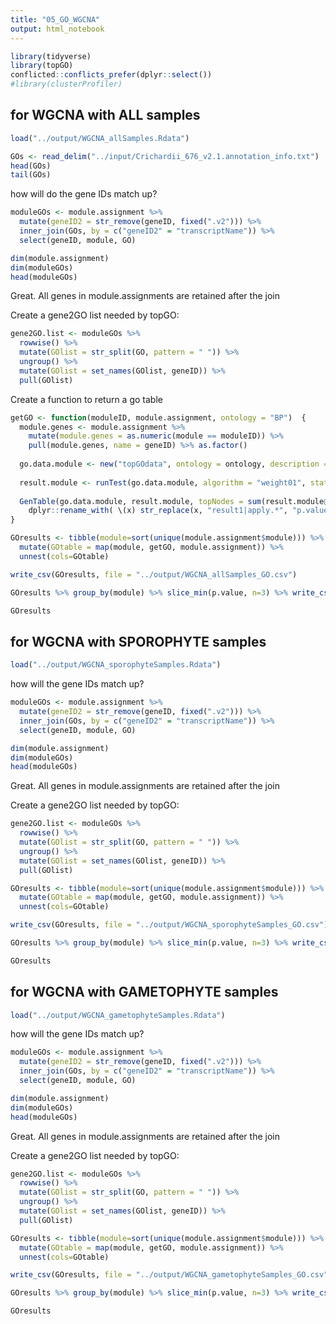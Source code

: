 ```yaml
---
title: "05_GO_WGCNA"
output: html_notebook
---
```


```r
library(tidyverse)
library(topGO)
conflicted::conflicts_prefer(dplyr::select())
#library(clusterProfiler)
```

## for WGCNA with ALL samples
```r
load("../output/WGCNA_allSamples.Rdata")
```


```r
GOs <- read_delim("../input/Crichardii_676_v2.1.annotation_info.txt")
head(GOs)
tail(GOs)
```

how will do the gene IDs match up?
```r
moduleGOs <- module.assignment %>%
  mutate(geneID2 = str_remove(geneID, fixed(".v2"))) %>%
  inner_join(GOs, by = c("geneID2" = "transcriptName")) %>%
  select(geneID, module, GO)

dim(module.assignment)
dim(moduleGOs)
head(moduleGOs)
```
Great.  All genes in module.assignments are retained after the join

Create a gene2GO list needed by topGO:

```r
gene2GO.list <- moduleGOs %>% 
  rowwise() %>%
  mutate(GOlist = str_split(GO, pattern = " ")) %>%
  ungroup() %>%
  mutate(GOlist = set_names(GOlist, geneID)) %>%
  pull(GOlist)
```

Create a function to return a go table
```r
getGO <- function(moduleID, module.assignment, ontology = "BP")  {
  module.genes <- module.assignment %>%
    mutate(module.genes = as.numeric(module == moduleID)) %>% 
    pull(module.genes, name = geneID) %>% as.factor()
  
  go.data.module <- new("topGOdata", ontology = ontology, description = moduleID, allGenes = module.genes, annot = annFUN.gene2GO, gene2GO = gene2GO.list)
  
  result.module <- runTest(go.data.module, algorithm = "weight01", statistic = "fisher")
  
  GenTable(go.data.module, result.module, topNodes = sum(result.module@score < 0.05 )) %>%
    dplyr::rename_with( \(x) str_replace(x, "result1|apply.*", "p.value"))
}
```


```r
GOresults <- tibble(module=sort(unique(module.assignment$module))) %>%
  mutate(GOtable = map(module, getGO, module.assignment)) %>%
  unnest(cols=GOtable)

write_csv(GOresults, file = "../output/WGCNA_allSamples_GO.csv")

GOresults %>% group_by(module) %>% slice_min(p.value, n=3) %>% write_csv(file = "../output/WGCNA_allSamples_GO_top3.csv")

GOresults
```


## for WGCNA with SPOROPHYTE samples
```r
load("../output/WGCNA_sporophyteSamples.Rdata")
```

how will the gene IDs match up?
```r
moduleGOs <- module.assignment %>%
  mutate(geneID2 = str_remove(geneID, fixed(".v2"))) %>%
  inner_join(GOs, by = c("geneID2" = "transcriptName")) %>%
  select(geneID, module, GO)

dim(module.assignment)
dim(moduleGOs)
head(moduleGOs)
```
Great.  All genes in module.assignments are retained after the join

Create a gene2GO list needed by topGO:

```r
gene2GO.list <- moduleGOs %>% 
  rowwise() %>%
  mutate(GOlist = str_split(GO, pattern = " ")) %>%
  ungroup() %>%
  mutate(GOlist = set_names(GOlist, geneID)) %>%
  pull(GOlist)
```

```r
GOresults <- tibble(module=sort(unique(module.assignment$module))) %>%
  mutate(GOtable = map(module, getGO, module.assignment)) %>%
  unnest(cols=GOtable)

write_csv(GOresults, file = "../output/WGCNA_sporophyteSamples_GO.csv")

GOresults %>% group_by(module) %>% slice_min(p.value, n=3) %>% write_csv(file = "../output/WGCNA_sporophyteSamples_GO_top3.csv")

GOresults
```


## for WGCNA with GAMETOPHYTE samples
```r
load("../output/WGCNA_gametophyteSamples.Rdata")
```

how will the gene IDs match up?
```r
moduleGOs <- module.assignment %>%
  mutate(geneID2 = str_remove(geneID, fixed(".v2"))) %>%
  inner_join(GOs, by = c("geneID2" = "transcriptName")) %>%
  select(geneID, module, GO)

dim(module.assignment)
dim(moduleGOs)
head(moduleGOs)
```
Great.  All genes in module.assignments are retained after the join

Create a gene2GO list needed by topGO:

```r
gene2GO.list <- moduleGOs %>% 
  rowwise() %>%
  mutate(GOlist = str_split(GO, pattern = " ")) %>%
  ungroup() %>%
  mutate(GOlist = set_names(GOlist, geneID)) %>%
  pull(GOlist)
```

```r
GOresults <- tibble(module=sort(unique(module.assignment$module))) %>%
  mutate(GOtable = map(module, getGO, module.assignment)) %>%
  unnest(cols=GOtable)

write_csv(GOresults, file = "../output/WGCNA_gametophyteSamples_GO.csv")

GOresults %>% group_by(module) %>% slice_min(p.value, n=3) %>% write_csv(file = "../output/WGCNA_gametophyteSamples_GO_top3.csv")

GOresults
```
